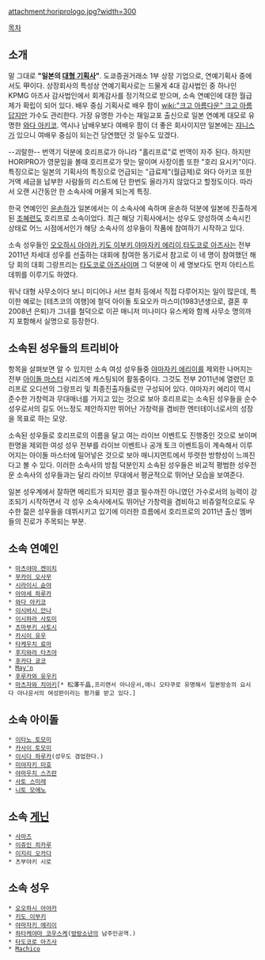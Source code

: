 attachment:horiprologo.jpg?width=300

[[목차]]
== 소개 ==
말 그대로 '''"일본의 [[대형 기획사]]"'''. 도쿄증권거래소 1부 상장 기업으로, 연예기획사 중에서도 甲이다. 상장회사의 특성상 연예기획사로는 드물게 4대 감사법인 중 하나인 KPMG 아즈사 감사법인에서 회계감사를 정기적으로 받으며, 소속 연예인에 대한 월급제가 확립이 되어 있다. 배우 중심 기획사로 배우 팜이 [[wiki:"크고 아름다운" 크고 아름답지만]] 가수도 관리한다. 가장 유명한 가수는 재일교포 출신으로 일본 연예계 대모로 유명한 [[와다 아키코]]. 역시나 남배우보다 여배우 팜이 더 좋은 회사이지만 일본에는 [[쟈니스]]가 있으니 여배우 중심이 되는건 당연했던 것 일수도 있겠다.

--괴랄한-- 번역기 덕분에 호리프로가 아니라 "홀리프로"로 번역이 자주 된다. 하지만 HORIPRO가 영문임을 볼때 호리프로가 맞는 말이며 사장이름 또한 "호리 요시키"이다. 특징으로는 일본의 기획사의 특징으로 언급되는 "급료제"(월급제)로 와다 아키코 또한 거액 세금을 납부한 사람들의 리스트에 단 한번도 올라가지 않았다고 할정도이다. 따라서 오랜 시간동안 한 소속사에 머물게 되는게 특징.

한국 연예인인 [[윤손하]]가 일본에서는 이 소속사에 속하며 윤손하 덕분에 일본에 진출하게 된 [[조혜련]]도 호리프로 소속이었다. 최근 해당 기획사에서는 성우도 양성하여 소속시킨 상태로 어느 시점에서인가 해당 소속사의 성우들이 작품에 참여하기 시작하고 있다.

소속 성우들인 [[오오하시 아야카]],[[키도 이부키]],[[야마자키 에리이]],[[타도코로 아즈사]]는 전부 2011년 차세대 성우를 선출하는 대회에 참여한 동기로서 참고로 이 네 명이 참여했던 해당 회의 대회 그랑프리는 [[타도코로 아즈사]]이며 그 덕분에 이 세 명보다도 먼저 아티스트 데뷔를 이루기도 하였다.

워낙 대형 사무소이다 보니 미디어나 서브 컬처 등에서 직접 다루어지는 일이 많은데, 특이한 예로는 [테츠코의 여행]에 철덕 아이돌 토요오카 마스미(1983년생으로, 결혼 후 2008년 은퇴)가 그녀를 철덕으로 이끈 매니저 미나미다 유스케와 함께 사무소 명의까지 포함해서 실명으로 등장한다. 

== 소속된 성우들의 트리비아 ==
항목을 살펴보면 알 수 있지만 소속 여성 성우들중 [[야마자키 에리이]]를 제외한 나머지는 전부 [[아이돌 마스터]] 시리즈에 캐스팅되어 활동중이다. 그것도 전부 2011년에 열렸던 호리프로 오디션의 그랑프리 및 최종진출자들로만 구성되어 있다. 야마자키 에리이 역시 준수한 가창력과 무대매너를 가지고 있는 것으로 보아 호리프로는 소속된 성우들을 순수 성우로서의 길도 어느정도 제안하지만 뛰어난 가창력을 겸비한 엔터테이너로서의 성장을 목표로 하는 모양.

소속된 성우들로 호리프로의 이름을 달고 여는 라이브 이벤트도 진행중인 것으로 보이며 한명을 제외한 여성 성우 전부를 라이브 이벤트나 공개 토크 이벤트등이 계속해서 이루어지는 아이돌 마스터에 밀어넣은 것으로 보아 매니지먼트에서 뚜렷한 방향성이 느껴진다고 볼 수 있다. 이러한 소속사의 방침 덕분인지 소속된 성우들은 비교적 평범한 성우전문 소속사의 성우들과는 달리 라이브 무대에서 평균적으로 뛰어난 모습을 보여준다. 

일본 성우계에서 잘하면 메리트가 되지만 결코 필수까진 아니였던 가수로서의 능력이 강조되기 시작하면서 각 성우 소속사에서도 뛰어난 가창력을 겸비하고 비쥬얼적으로도 우수한 젊은 성우들을 데뷔시키고 있기에 이러한 흐름에서 호리프로의 2011년 출신 멤버들의 진로가 주목되는 부분.

== 소속 연예인 ==
 * [[마츠야마 켄이치]]
 * [[무카이 오사무]]
 * [[시라이시 슌야]]
 * [[아야세 하루카]]
 * [[와다 아키코]]
 * [[이시바시 안나]]
 * [[이시하라 사토미]]
 * [[츠마부키 사토시]]
 * [[카시이 유우]]
 * [[타케우치 료마]] 
 * [[후지와라 타츠야]]
 * [[후카다 쿄코]]
 * [[May'n]]
 * [[후루카와 유우키]]
 * [[마츠자와 치아키]][* 松澤千晶,프리랜서 아나운서,애니 오타쿠로 유명해서 일본방송의 요시다 아나운서의 여성판이라는 평가를 받고 있다.]
== 소속 아이돌 ==
 * [[이타노 토모미]]
 * [[카사이 토모미]]
 * [[이시다 하루카]](성우도 겸업한다.)
 * [[미야자키 미호]]
 * [[야마우치 스즈란]]
 * [[사토 스미레]]
 * [[니토 모에노]]
== 소속 [[게닌]] ==
 * [[사마즈]]
 * [[이쥬인 히카루]]
 * [[이지리 오카다]]
 * 츠부야키 시로
== 소속 성우 ==
 * [[오오하시 아야카]]
 * [[키도 이부키]]
 * [[야마자키 에리이]]
 * [[하타케야마 코우스케]]([[방랑소년]]의 남주인공역.)
 * [[타도코로 아즈사]]
 * [[Machico]]
